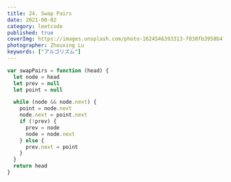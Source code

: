 ```yaml
---
title: 24. Swap Pairs
date: 2021-08-02
category: leetcode
published: true
coverImg: https://images.unsplash.com/photo-1624546393313-f030fb3958b4?ixid=MnwxMjA3fDB8MHxwaG90by1wYWdlfHx8fGVufDB8fHx8&ixlib=rb-1.2.1&auto=format&fit=crop&w=1650&q=80
photographer: Zhouxing Lu
keywords: ["アルゴリズム"]
---
```


```js
var swapPairs = function (head) {
  let node = head
  let prev = null
  let point = null

  while (node && node.next) {
    point = node.next
    node.next = point.next
    if (!prev) {
      prev = node
      node = node.next
    } else {
      prev.next = point
    }
  }
  return head
}
```
